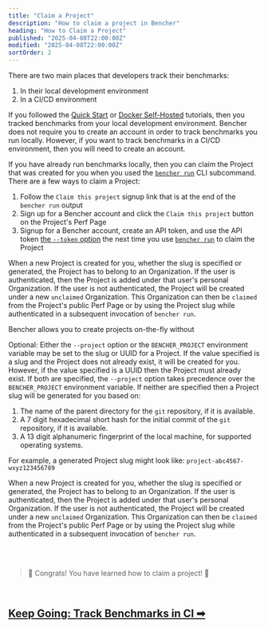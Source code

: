 ```yaml
---
title: "Claim a Project"
description: "How to claim a project in Bencher"
heading: "How to Claim a Project"
published: "2025-04-08T22:00:00Z"
modified: "2025-04-08T22:00:00Z"
sortOrder: 2
---
```


There are two main places that developers track their benchmarks:

1. In their local development environment
2. In a CI/CD environment

If you followed the [Quick Start][quick start] or [Docker Self-Hosted][docker self-hosted] tutorials,
then you tracked benchmarks from your local development environment.
Bencher does not require you to create an account in order to track benchmarks you run locally.
However, if you want to track benchmarks in a CI/CD environment,
then you will need to create an account.

If you have already run benchmarks locally,
then you can claim the Project that was created for you
when you used the
<code><a href="/docs/explanation/bencher-run/">bencher run</a></code> CLI subcommand.
There are a few ways to claim a Project:

1. Follow the `Claim this project` signup link that is at the end of the `bencher run` output
2. Sign up for a Bencher account and click the `Claim this project` button on the Project's Perf Page
3. Signup for a Bencher account, create an API token, and use the API token [the `--token` option][token option] the next time you use <code><a href="/docs/explanation/bencher-run/">bencher run</a></code> to claim the Project

When a new Project is created for you, whether the slug is specified or generated,
the Project has to belong to an Organization.
If the user is authenticated, then the Project is added under that user's personal Organization.
If the user is not authenticated, the Project will be created under a new `unclaimed` Organization.
This Organization can then be `claimed` from the Project's public Perf Page
or by using the Project slug while authenticated in a subsequent invocation of `bencher run`.

[quick start]: /docs/tutorial/quick-start/
[docker self-hosted]: /docs/tutorial/docker/
[token option]: /docs/explanation/bencher-run/#--token-token




Bencher allows you to create projects on-the-fly without 

Optional: Either the `--project` option or the `BENCHER_PROJECT` environment variable
may be set to the slug or UUID for a Project.
If the value specified is a slug and the Project does not already exist, it will be created for you.
However, if the value specified is a UUID then the Project must already exist.
If both are specified, the `--project` option takes precedence over the `BENCHER_PROJECT` environment variable.
If neither are specified then a Project slug will be generated for you based on:

1. The name of the parent directory for the `git` repository, if it is available.
2. A 7 digit hexadecimal short hash for the initial commit of the `git` repository, if it is available.
3. A 13 digit alphanumeric fingerprint of the local machine, for supported operating systems.

For example, a generated Project slug might look like: `project-abc4567-wxyz123456789`

When a new Project is created for you, whether the slug is specified or generated,
the Project has to belong to an Organization.
If the user is authenticated, then the Project is added under that user's personal Organization.
If the user is not authenticated, the Project will be created under a new `unclaimed` Organization.
This Organization can then be `claimed` from the Project's public Perf Page
or by using the Project slug while authenticated in a subsequent invocation of `bencher run`.

<br/>
<br/>

> 🐰 Congrats! You have learned how to claim a project! 🎉

<br/>

<h2><a href="/docs/how-to/track-benchmarks/">Keep Going: Track Benchmarks in CI ➡</a></h2>
